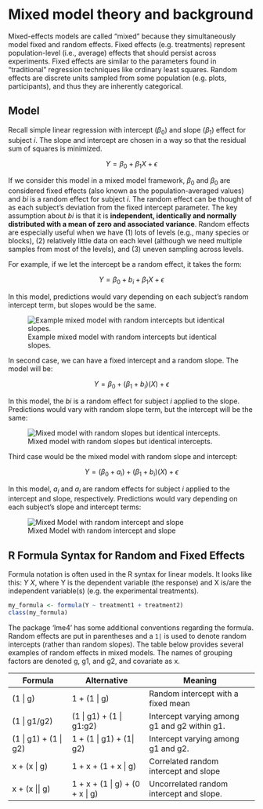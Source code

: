 # Mixed model theory and background

Mixed-effects models are called “mixed” because they simultaneously model fixed and random effects. Fixed effects (e.g. treatments) represent population-level (i.e., average) effects that should persist across experiments. Fixed effects are similar to the parameters found in “traditional” regression techniques like ordinary least squares. Random effects are discrete units sampled from some population (e.g. plots, participants), and thus they are inherently categorical.

## Model

Recall simple linear regression with intercept ($\beta_0$) and slope ($\beta_1$) effect for subject *i*. The slope and intercept are chosen in a way so that the residual sum of squares is minimized.

$$  Y = \beta_0 + \beta_1 X + \epsilon $$

If we consider this model in a mixed model framework, $\beta_0$ and $\beta_0$ are considered fixed effects (also known as the population-averaged values) and *bi* is a random effect for subject *i*. The random effect can be thought of as each subject’s deviation from the fixed intercept parameter. The key assumption about *bi* is that it is **independent, identically and normally distributed with a mean of zero and associated variance**. Random effects are especially useful when we have (1) lots of levels (e.g., many species or blocks), (2) relatively little data on each level (although we need multiple samples from most of the levels), and (3) uneven sampling across levels.

For example, if we let the intercept be a random effect, it takes the form:

$$  Y = \beta_0 + b_i + \beta_1 X + \epsilon $$

In this model, predictions would vary depending on each subject’s random intercept term, but slopes would be the same.

::: column-margin
![Example mixed model with random intercepts but identical slopes.](/img/random_intercept_same_slope.png)
:::

In second case, we can have a fixed intercept and a random slope. The model will be:

$$  Y = \beta_0 + (\beta_1 + b_i)(X) + \epsilon$$

In this model, the *bi* is a random effect for subject *i* applied to the slope. Predictions would vary with random slope term, but the intercept will be the same:

::: column-margin
![Mixed model with random slopes but identical intercepts.](/img/fixed_intercept_random_slope.png)
:::

Third case would be the mixed model with random slope and intercept:

$$  Y = (\beta_0 + a_i) + (\beta_1 + b_i)(X) + \epsilon$$

In this model, $a_i$ and $a_i$ are random effects for subject *i* applied to the intercept and slope, respectively. Predictions would vary depending on each subject’s slope and intercept terms:

::: column-margin
![Mixed Model with random intercept and slope](/img/random_intercept_and_slope.png)
:::

## R Formula Syntax for Random and Fixed Effects {#formula-notation}

Formula notation is often used in the R syntax for linear models. It looks like this: $Y ~ X$, where Y is the dependent variable (the response) and X is/are the independent variable(s) (e.g. the experimental treatments).

```r
my_formula <- formula(Y ~ treatment1 + treatment2)
class(my_formula)
```

The package 'lme4' has some additional conventions regarding the formula. Random effects are put in parentheses and a `1|` is used to denote random intercepts (rather than random slopes). The table below provides several examples of random effects in mixed models. The names of grouping factors are denoted g, g1, and g2, and covariate as x.

| Formula                 | Alternative                     | Meaning                                      |
|-------------------------|---------------------------------|----------------------------------------------|
| (1 \| g)                | 1 + (1 \| g)                    | Random intercept with a fixed mean           |
| (1 \| g1/g2)            | (1 \| g1) + (1 \| g1:g2)        | Intercept varying among g1 and g2 within g1. |
| (1 \| g1) + (1 \| g2)   | 1 + (1 \| g1) + (1\| g2)        | Intercept varying among g1 and g2.           |
| x + (x \| g)            | 1 + x + (1 + x \| g)            | Correlated random intercept and slope        |
| x + (x \|\| g)          | 1 + x + (1 \| g) + (0 + x \| g) | Uncorrelated random intercept and slope.     |
